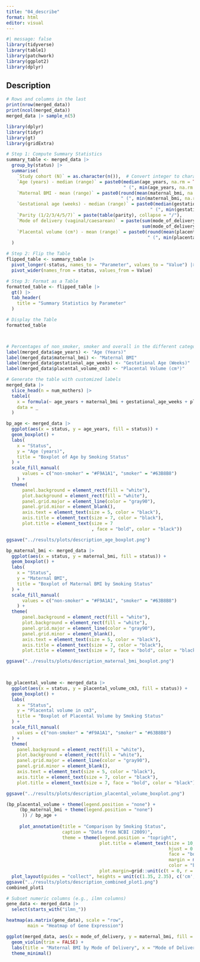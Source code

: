 ```yaml
---
title: "04_describe"
format: html
editor: visual
---
```



```r
#| message: false
library(tidyverse)
library(table1)
library(patchwork)
library(ggplot2)
library(dplyr)
```

## Description

```r
# Rows and columns in the last 
print(nrow(merged_data))
print(ncol(merged_data))
merged_data |> sample_n(5)


```

```r
library(dplyr)
library(tidyr)
library(gt)
library(gridExtra)

# Step 1: Compute Summary Statistics
summary_table <- merged_data |>
  group_by(status) |>
  summarise(
    `Study cohort (N)` = as.character(n()),  # Convert integer to character
    `Age (years) - median (range)` = paste0(median(age_years, na.rm = TRUE), 
                                            " (", min(age_years, na.rm = TRUE), "-", max(age_years, na.rm = TRUE), ")"),
    `Maternal BMI - mean (range)` = paste0(round(mean(maternal_bmi, na.rm = TRUE), 1), 
                                           " (", min(maternal_bmi, na.rm = TRUE), "-", max(maternal_bmi, na.rm = TRUE), ")"),
    `Gestational age (weeks) - median (range)` = paste0(median(gestational_age_weeks, na.rm = TRUE), 
                                                      " (", min(gestational_age_weeks, na.rm = TRUE), "-", max(gestational_age_weeks, na.rm = TRUE), ")"),
    `Parity (1/2/3/4/5/7)` = paste(table(parity), collapse = "/"),
    `Mode of delivery (vaginal/caesarean)` = paste(sum(mode_of_delivery == "vaginal", na.rm = TRUE), "/", 
                                                   sum(mode_of_delivery == "caesarean", na.rm = TRUE)),
    `Placental volume (cm³) - mean (range)` = paste0(round(mean(placental_volume_cm3, na.rm = TRUE), 1), 
                                                     " (", min(placental_volume_cm3, na.rm = TRUE), "-", max(placental_volume_cm3, na.rm = TRUE), ")")
  )

# Step 2: Flip the Table
flipped_table <- summary_table |>
  pivot_longer(-status, names_to = "Parameter", values_to = "Value") |>
  pivot_wider(names_from = status, values_from = Value)

# Step 3: Format as a Table
formatted_table <- flipped_table |>
  gt() |>
  tab_header(
    title = "Summary Statistics by Parameter"
  )

# Display the Table
formatted_table



# Percentages of non_smoker, smoker and overall in the different categories
label(merged_data$age_years) <- "Age (Years)"
label(merged_data$maternal_bmi) <- "Maternal BMI"
label(merged_data$gestational_age_weeks) <- "Gestational Age (Weeks)"
label(merged_data$placental_volume_cm3) <- "Placental Volume (cm³)"

# Generate the table with customized labels
merged_data |>
  slice_head(n = num_mothers) |>
  table1(
    x = formula(~ age_years + maternal_bmi + gestational_age_weeks + placental_volume_cm3 | status),
    data = _
  )


```

```r

bp_age <- merged_data |>
  ggplot(aes(x = status, y = age_years, fill = status)) +
  geom_boxplot() +
  labs(
    x = "Status",
    y = "Age (years)",
    title = "Boxplot of Age by Smoking Status"
  ) +
  scale_fill_manual(
      values = c("non-smoker" = "#F9A1A1", "smoker" = "#63B8B8")
    ) +
  theme(
      panel.background = element_rect(fill = "white"),
      plot.background = element_rect(fill = "white"),
      panel.grid.major = element_line(color = "gray90"),
      panel.grid.minor = element_blank(),
      axis.text = element_text(size = 5, color = "black"),
      axis.title = element_text(size = 7, color = "black"),
      plot.title = element_text(size = 7
                                , face = "bold", color = "black"))

ggsave("../results/plots/description_age_boxplot.png")


```

```r
bp_maternal_bmi <- merged_data |>
  ggplot(aes(x = status, y = maternal_bmi, fill = status)) +
  geom_boxplot() +
  labs(
    x = "Status",
    y = "Maternal BMI",
    title = "Boxplot of Maternal BMI by Smoking Status"
  ) +
  scale_fill_manual(
      values = c("non-smoker" = "#F9A1A1", "smoker" = "#63B8B8")
    ) +
  theme(
      panel.background = element_rect(fill = "white"),
      plot.background = element_rect(fill = "white"),
      panel.grid.major = element_line(color = "gray90"),
      panel.grid.minor = element_blank(),
      axis.text = element_text(size = 5, color = "black"),
      axis.title = element_text(size = 7, color = "black"),
      plot.title = element_text(size = 7, face = "bold", color = "black"))

ggsave("../results/plots/description_maternal_bmi_boxplot.png")

  
```

```r
bp_placental_volume <- merged_data |>
  ggplot(aes(x = status, y = placental_volume_cm3, fill = status)) +
  geom_boxplot() +
  labs(
    x = "Status",
    y = "Placental volume in cm3",
    title = "Boxplot of Placental Volume by Smoking Status"
  ) +
  scale_fill_manual(
    values = c("non-smoker" = "#F9A1A1", "smoker" = "#63B8B8")
  ) +
  theme(
    panel.background = element_rect(fill = "white"),
    plot.background = element_rect(fill = "white"),
    panel.grid.major = element_line(color = "gray90"),
    panel.grid.minor = element_blank(),
    axis.text = element_text(size = 5, color = "black"),
    axis.title = element_text(size = 7, color = "black"),
    plot.title = element_text(size = 7, face = "bold", color = "black"))

ggsave("../results/plots/description_placental_volume_boxplot.png")

```

```r
(bp_placental_volume + theme(legend.position = "none") + 
     (bp_maternal_bmi + theme(legend.position = "none")
      )) / bp_age + 
     
     plot_annotation(title = "Comparison by Smoking Status",
                     caption = "Data from NCBI (2009)",
                     theme = theme(legend.position = "topright",
                                   plot.title = element_text(size = 10,
                                                             hjust = 0.5, 
                                                             face = "bold", 
                                                             margin = margin(0,0,0,0),
                                                             color = "black"),
                                   plot.margin=grid::unit(c(t = 0, r = 0, b = 0, l = -1.3), "mm"))) +
  plot_layout(guides = "collect", heights = unit(c(1.35, 2.35), c('cm', 'cm')))
ggsave("../results/plots/description_combined_plot1.png")
combined_plot1

```

```r

# Subset numeric columns (e.g., ilmn columns)
gene_data <- merged_data |>
  select(starts_with("ilmn_"))

heatmap(as.matrix(gene_data), scale = "row", 
        main = "Heatmap of Gene Expression")

```

```r
ggplot(merged_data, aes(x = mode_of_delivery, y = maternal_bmi, fill = mode_of_delivery)) +
  geom_violin(trim = FALSE) +
  labs(title = "Maternal BMI by Mode of Delivery", x = "Mode of Delivery", y = "Maternal BMI") +
  theme_minimal()

```

```r

```

